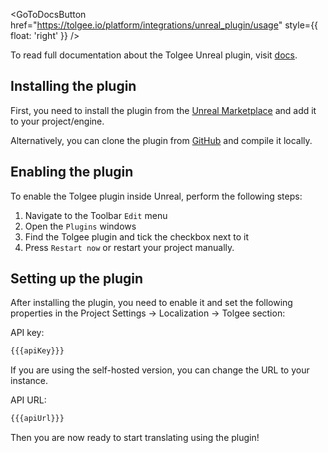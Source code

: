 
<GoToDocsButton
  href="https://tolgee.io/platform/integrations/unreal_plugin/usage"
  style={{ float: 'right' }}
/>

To read full documentation about the Tolgee Unreal plugin, visit [docs](https://tolgee.io/platform/integrations/unreal_plugin/usage).

## Installing the plugin

First, you need to install the plugin from the [Unreal Marketplace](https://www.unrealengine.com/marketplace/en-US/product/2757e202f8f3408bbf66f65d26223398) and add it to your project/engine.

Alternatively, you can clone the plugin from [GitHub](https://github.com/tolgee/tolgee-unreal) and compile it locally.

## Enabling the plugin

To enable the Tolgee plugin inside Unreal, perform the following steps:

1. Navigate to the Toolbar `Edit` menu
1. Open the `Plugins` windows
1. Find the Tolgee plugin and tick the checkbox next to it
1. Press `Restart now` or restart your project manually.

## Setting up the plugin

After installing the plugin, you need to enable it and set the following properties in the Project Settings → Localization → Tolgee section:

API key:

```sh
{{{apiKey}}}
```

If you are using the self-hosted version, you can change the URL to your instance.

API URL:

```sh
{{{apiUrl}}}
```

Then you are now ready to start translating using the plugin!
